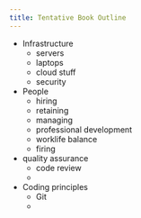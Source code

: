 ```yaml
---
title: Tentative Book Outline
---
```


- Infrastructure
    - servers
    - laptops
    - cloud stuff
    - security

- People
    - hiring
    - retaining
    - managing
    - professional development
    - worklife balance
    - firing

- quality assurance
    - code review
    - 

- Coding principles
    - Git
    - 
